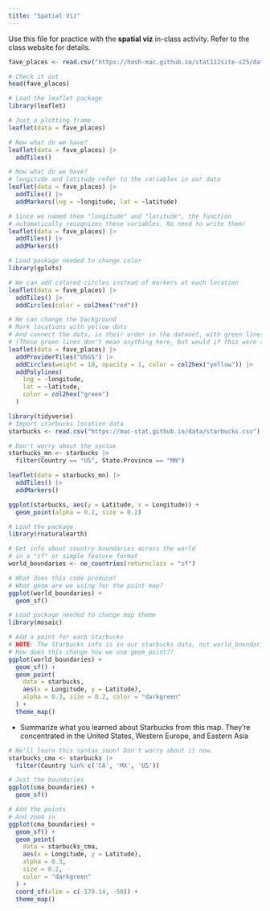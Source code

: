 ```yaml
---
title: "Spatial Viz"
---
```


Use this file for practice with the **spatial viz** in-class activity.  Refer to the class website for details.

```r
fave_places <- read.csv("https://hash-mac.github.io/stat112site-s25/data/our_fave_places.csv")

# Check it out
head(fave_places)
```
```r
# Load the leaflet package
library(leaflet)

# Just a plotting frame
leaflet(data = fave_places)
```
```r
# Now what do we have?
leaflet(data = fave_places) |> 
  addTiles()
```
```r
# Now what do we have?
# longitude and latitude refer to the variables in our data
leaflet(data = fave_places) |> 
  addTiles() |> 
  addMarkers(lng = ~longitude, lat = ~latitude)
```
```r
# Since we named them "longitude" and "latitude", the function
# automatically recognizes these variables. No need to write them!
leaflet(data = fave_places) |> 
  addTiles() |> 
  addMarkers()
```
```r
# Load package needed to change color
library(gplots)

# We can add colored circles instead of markers at each location
leaflet(data = fave_places) |> 
  addTiles() |> 
  addCircles(color = col2hex("red"))
```
```r
# We can change the background
# Mark locations with yellow dots
# And connect the dots, in their order in the dataset, with green lines
# (These green lines don't mean anything here, but would if this were somebody's travel path!)
leaflet(data = fave_places) |>
  addProviderTiles("USGS") |>
  addCircles(weight = 10, opacity = 1, color = col2hex("yellow")) |>
  addPolylines(
    lng = ~longitude,
    lat = ~latitude,
    color = col2hex("green")
  )
```
```r
library(tidyverse)
# Import starbucks location data
starbucks <- read.csv("https://mac-stat.github.io/data/starbucks.csv")
```
```r
# Don't worry about the syntax
starbucks_mn <- starbucks |>   
  filter(Country == "US", State.Province == "MN")
```

```r
leaflet(data = starbucks_mn) |> 
  addTiles() |> 
  addMarkers()
```
```r
ggplot(starbucks, aes(y = Latitude, x = Longitude)) + 
  geom_point(alpha = 0.2, size = 0.2)
```
```r
# Load the package
library(rnaturalearth)

# Get info about country boundaries across the world
# in a "sf" or simple feature format
world_boundaries <- ne_countries(returnclass = "sf")
```
```r
# What does this code produce?
# What geom are we using for the point map?
ggplot(world_boundaries) + 
  geom_sf()
```
```r
# Load package needed to change map theme
library(mosaic)

# Add a point for each Starbucks
# NOTE: The Starbucks info is in our starbucks data, not world_boundaries
# How does this change how we use geom_point?!
ggplot(world_boundaries) + 
  geom_sf() + 
  geom_point(
    data = starbucks,
    aes(x = Longitude, y = Latitude),
    alpha = 0.3, size = 0.2, color = "darkgreen"
  ) +
  theme_map()
```
- Summarize what you learned about Starbucks from this map. They're concentrated in the United States, Western Europe, and Eastern Asia
```r
# We'll learn this syntax soon! Don't worry about it now.
starbucks_cma <- starbucks |> 
  filter(Country %in% c('CA', 'MX', 'US'))
```

```r
# Just the boundaries
ggplot(cma_boundaries) + 
  geom_sf()
```

```r
# Add the points
# And zoom in
ggplot(cma_boundaries) + 
  geom_sf() + 
  geom_point(
    data = starbucks_cma,
    aes(x = Longitude, y = Latitude),
    alpha = 0.3,
    size = 0.2,
    color = "darkgreen"
  ) +
  coord_sf(xlim = c(-179.14, -50)) +
  theme_map()
```


